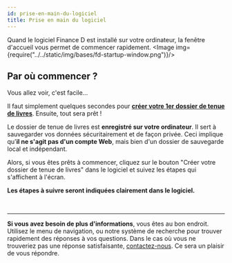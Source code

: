 ```yaml
---
id: prise-en-main-du-logiciel
title: Prise en main du logiciel
---
```



Quand le logiciel Finance&nbsp;D est installé sur votre ordinateur, la fenêtre d'accueil vous permet
de commencer rapidement.
<Image img={require("../../static/img/bases/fd-startup-window.png")}/>


## Par où commencer&nbsp;?
Vous allez voir, c'est facile...

Il faut simplement quelques secondes pour **[créer votre 1er dossier de tenue de livres](/docs/bases/nouveau-dossier)**.
Ensuite, tout sera prêt&nbsp;!

Le dossier de tenue de livres est **enregistré sur votre ordinateur**.
Il sert à sauvegarder vos données sécuritairement et de façon privée.
Ceci implique qu'**il ne s'agit pas d'un compte Web**, mais bien d'un dossier de sauvegarde local et indépendant.

Alors, si vous êtes prêts à commencer, cliquez sur le bouton "Créer votre dossier de tenue de livres"
dans le logiciel et suivez les étapes qui s'affichent à l'écran.

**Les étapes à suivre seront indiquées clairement dans le logiciel.**

<br/>
<hr/>

**Si vous avez besoin de plus d'informations**, vous êtes au bon endroit. Utilisez le menu de navigation, ou notre système
de recherche pour trouver rapidement des réponses à vos questions. Dans le cas où vous ne trouveriez pas une réponse satisfaisante,
[contactez-nous](https://finance-d.com/contact/). Ce sera un plaisir de vous répondre.

